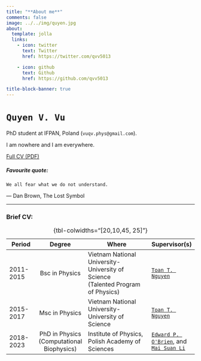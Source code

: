 ```yaml
---
title: "**About me**"
comments: false
image: ../../img/quyen.jpg
about:
  template: jolla
  links:
    - icon: twitter
      text: Twitter
      href: https://twitter.com/qvv5013

    - icon: github
      text: Github
      href: https://github.com/qvv5013

title-block-banner: true
---
```


# `Quyen V. Vu`

PhD student at IFPAN, Poland (`vuqv.phys@gmail.com`).

I am nowhere and I am everywhere.

[Full CV (PDF)](Curriculum_Vitae.pdf){target="_blank"}

##### Favourite quote:
```We all fear what we do not understand.```

― Dan Brown, The Lost Symbol

---------

### Brief CV:


| Period               | Degree           | Where                                         | Supervisor(s)          |
|--------------------|:----------------:|---------------------------------------------------|---------------------------|
| 2011-2015          | Bsc in Physics | Vietnam National University-University of Science <br /> (Talented Program of Physics)        | [`Toan T. Nguyen`](https://mscskeylab.hus.vnu.edu.vn/){target="_blank"} |
| 2015-2017          | Msc in Physics | Vietnam National University-University of Science | [`Toan T. Nguyen`](https://mscskeylab.hus.vnu.edu.vn/){target="_blank"} |
| 2018-2023          | PhD in Physics (Computational Biophysics)| Institute of Physics, Polish Academy of Sciences  | [`Edward P. O'Brien`](https://obrien.vmhost.psu.edu/){target="_blank"}, and <br/> [`Mai Suan Li`](http://info.ifpan.edu.pl/~masli/index.html){target="_blank"}  |
: {tbl-colwidths="[20,10,45, 25]"}
